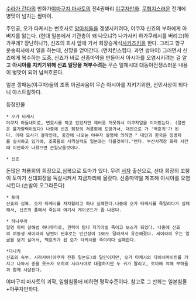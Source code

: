 [[수라가 간다]]의 만화가[[야마구치 마사토]]의 
전4권짜리 [[야쿠자]]만화.
[[무협지]]스러운 전개에 병맛이 넘치는 쌈마이.

주인공, 오가 타케시는 변호사로 [[양아치]]들을 갱생시키려다, 야쿠자 신죠의 부하에게 아버지를 잃는다. (현대 일본에서 기관총이 왜 나오냐?)
나가사키 하가쿠레시를 버리고(하가쿠레? 장난하나?), 신죠의 회사 앞에 가서 회장승계식[[사카즈키]]을 한다. 그리고 항구 운송회사에서 일을 하는데, 신망을 얻어간다. (먼치킨스럽다. 과연 쌈마이) 그러면서 신죠에게 복수하는 도중, 신죠가 바로 신종마약을 만들어서 아시아를 오염시키려는 걸 알고 '''아시아를 지키기위해 신죠 일당을 쳐부수려는''' 무슨 일제시대 대동아전쟁스러운 내용이 병맛이 되어 넘쳐흐른다. 

일본 깡패놈(야쿠자)들의 조폭 이권싸움이 무슨 아시아를 지키기위한, 선민사상이 되다니 아스트랄하다. 

등장인물

 * 오가 타케시 
 야쿠자 아들내미로, 변호사를 하고 있었지만 제버릇 개못줘서 야쿠자일을 이어받는다. (절반은 불가항력이었다) 나중에 신죠 회장의 처룡회에 도망가서, 대만으로 가 '백호귀'가 된다. 이때 묘사가 걸작인데, 중간에 나오는 야쿠자 설명에 의하면 " 대만과 한국은 징병제를 실시하고 있기에, 조폭들의 사격실력도 일본과는 다를것이다."랜다. 부산사격장 화재 사건때 이만화가 나왔으면 큰일났을것이다.

 * 신죠
돈많은 처룡회의 회장으로,심복으로 토마가 있다. 무려 [[서자]] 출신으로, 선대 회장의 꼬붕이 토마가 선대회장을 독살시켜서 지금자리에 올랐다. 신종마약을 제조해 아시아를 오염시킨다.(손발이 오그라든다)

 * 토마
 신죠의 심복. 오가 타케시를 처치할려고 하나 실패한다.나중에 오가 타케시를 죽일려다가 실패해서, 신죠의 품에서 죽는데 여기서 게이코드가 좀 나온다.

 * 하나무라
 일명 아비 살해범 하나무라로, 권력이 탐나 자기아빌 죽이고 보스가 되었다. 나중에 신죠의 여동생 세이라의 남편이 된후로는 인간성이 180도 달라져서 유순해졌다. 세이라의 우는 얼굴을 보기 싫어서, 백호귀가 된 오가 타케시를 죽이려다 실패한다.

 *다나카
 신죠의 숙부. 시라사야(야쿠자 전용 일본도)의 달인이지만, 오가 타케시의 다이너마이트를 가지고 나와서 총을 못쓰자 오히려 시라사야로 대결하지만 두 귀가 짤리고, 토마에 의해 부하들과 함께 사살된다.




야마구치 마사토의 괴작, 임혐침몰에 비하면 평작수준이다. 참고로 그 만화는 일본침몰+야쿠자만화다. 
